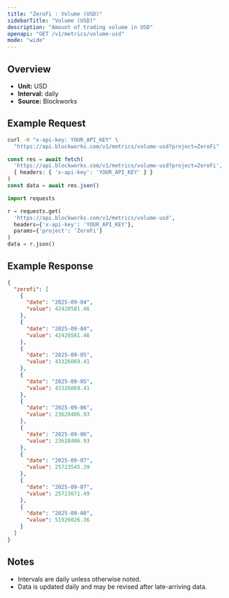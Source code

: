 ```yaml
---
title: "ZeroFi : Volume (USD)"
sidebarTitle: "Volume (USD)"
description: "Amount of trading volume in USD"
openapi: "GET /v1/metrics/volume-usd"
mode: "wide"
---
```


## Overview

- **Unit:** USD
- **Interval:** daily
- **Source:** Blockworks

## Example Request

<CodeGroup>

```bash cURL
curl -H "x-api-key: YOUR_API_KEY" \
  "https://api.blockworks.com/v1/metrics/volume-usd?project=ZeroFi"
```

```typescript TypeScript
const res = await fetch(
  'https://api.blockworks.com/v1/metrics/volume-usd?project=ZeroFi',
  { headers: { 'x-api-key': 'YOUR_API_KEY' } }
)
const data = await res.json()
```

```python Python
import requests

r = requests.get(
  'https://api.blockworks.com/v1/metrics/volume-usd',
  headers={'x-api-key': 'YOUR_API_KEY'},
  params={'project': 'ZeroFi'}
)
data = r.json()
```

</CodeGroup>

## Example Response

```json
{
  "zerofi": [
    {
      "date": "2025-09-04",
      "value": 42420581.46
    },
    {
      "date": "2025-09-04",
      "value": 42420581.46
    },
    {
      "date": "2025-09-05",
      "value": 43326069.41
    },
    {
      "date": "2025-09-05",
      "value": 43326069.41
    },
    {
      "date": "2025-09-06",
      "value": 23628406.93
    },
    {
      "date": "2025-09-06",
      "value": 23628406.93
    },
    {
      "date": "2025-09-07",
      "value": 25723545.39
    },
    {
      "date": "2025-09-07",
      "value": 25723671.49
    },
    {
      "date": "2025-09-08",
      "value": 51926026.36
    }
  ]
}
```

## Notes
- Intervals are daily unless otherwise noted.
- Data is updated daily and may be revised after late-arriving data.
